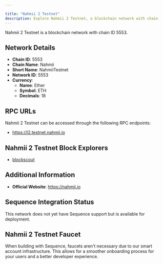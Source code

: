 ```yaml
---

title: "Nahmii 2 Testnet"
description: Explore Nahmii 2 Testnet, a blockchain network with chain ID 5553. Learn about its native currency, Ether, and how to interact with the network.
---
```




Nahmii 2 Testnet is a blockchain network with chain ID 5553.

## Network Details

- **Chain ID**: 5553
- **Chain Name**: Nahmii
- **Short Name**: NahmiiTestnet
- **Network ID**: 5553
- **Currency**: 
  - **Name**: Ether
  - **Symbol**: ETH
  - **Decimals**: 18

## RPC URLs

Nahmii 2 Testnet can be accessed through the following RPC endpoints:

- https://l2.testnet.nahmii.io

## Nahmii 2 Testnet Block Explorers

- [blockscout](https://explorer.testnet.nahmii.io)

## Additional Information

- **Official Website**: https://nahmii.io

## Sequence Integration Status

This network does not yet have Sequence support but is available for deployment.

## Nahmii 2 Testnet Faucet

When building with Sequence, faucets aren't necessary due to our smart account infrastructure. This allows for a smoother onboarding process for your users and a better developer experience.
